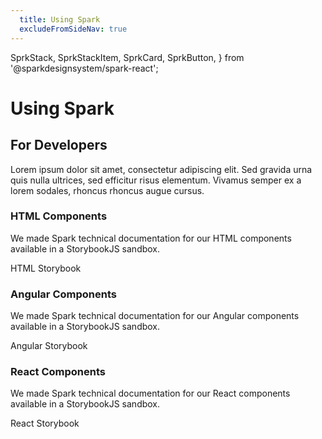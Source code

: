 ```yaml
---
  title: Using Spark
  excludeFromSideNav: true
---
```

  SprkStack,
  SprkStackItem,
  SprkCard,
  SprkButton,
} from '@sparkdesignsystem/spark-react';

# Using Spark
<SprkStack itemSpacing="huge">
  <SprkStackItem>
    <SprkStack itemSpacing="medium">
      <SprkStackItem>
        <h2 className="sprk-b-TypeDisplayThree">
          For Developers
        </h2>
      </SprkStackItem>
      <SprkStackItem>
        <p className="sprk-b-TypeBodyTwo sprk-u-Measure">
          Lorem ipsum dolor sit amet, consectetur adipiscing
          elit. Sed gravida urna quis nulla ultrices,
          sed efficitur risus elementum. Vivamus
          semper ex a lorem sodales, rhoncus
          rhoncus augue cursus.
        </p>
      </SprkStackItem>
    </SprkStack>
  </SprkStackItem>
  <SprkStackItem>
    <div className="docs-o-Grid docs-o-Grid--three-col docs-o-Grid--large">
      <SprkCard additionalContentClasses="sprk-o-Stack sprk-o-Stack--large">
        <h3 className="sprk-b-TypeDisplayFive sprk-o-Stack__item">
          HTML Components
        </h3>
        <p className="sprk-b-TypeBodyTwo sprk-o-Stack__item">
          We made Spark technical documentation for our HTML
          components available in a StorybookJS sandbox.
        </p>
        <div className="sprk-o-Stack__item">
          <SprkButton
            variant="secondary"
            element="a"
            href="https://html.sparkdesignsystem.com/"
          >
            HTML Storybook
          </SprkButton>
        </div>
      </SprkCard>
      <SprkCard additionalContentClasses="sprk-o-Stack sprk-o-Stack--large">
        <h3 className="sprk-b-TypeDisplayFive sprk-o-Stack__item">
          Angular Components
        </h3>
        <p className="sprk-b-TypeBodyTwo sprk-o-Stack__item">
          We made Spark technical documentation for our Angular
          components available in a StorybookJS sandbox.
        </p>
        <div className="sprk-o-Stack__item">
          <SprkButton
            variant="secondary"
            element="a"
            href="https://angular.sparkdesignsystem.com/"
          >
            Angular Storybook
          </SprkButton>
        </div>
      </SprkCard>
      <SprkCard additionalContentClasses="sprk-o-Stack sprk-o-Stack--large">
        <h3 className="sprk-b-TypeDisplayFive sprk-o-Stack__item">
          React Components
        </h3>
        <p className="sprk-b-TypeBodyTwo sprk-o-Stack__item">
          We made Spark technical documentation for our React
          components available in a StorybookJS sandbox.
        </p>
        <div className="sprk-o-Stack__item">
          <SprkButton
            variant="secondary"
            element="a"
            href="https://react.sparkdesignsystem.com/"
          >
            React Storybook
          </SprkButton>
        </div>
      </SprkCard>
    </div>
  </SprkStackItem>
</SprkStack>
